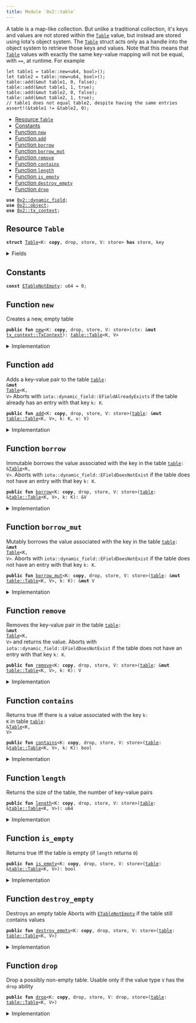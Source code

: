```yaml
---
title: Module `0x2::table`
---
```


A table is a map-like collection. But unlike a traditional collection, it's keys and values are
not stored within the <code><a href="../iota-framework/table.md#0x2_table_Table">Table</a></code> value, but instead are stored using Iota's object system. The
<code><a href="../iota-framework/table.md#0x2_table_Table">Table</a></code> struct acts only as a handle into the object system to retrieve those keys and values.
Note that this means that <code><a href="../iota-framework/table.md#0x2_table_Table">Table</a></code> values with exactly the same key-value mapping will not be
equal, with <code>==</code>, at runtime. For example
```
let table1 = table::new<u64, bool>();
let table2 = table::new<u64, bool>();
table::add(&mut table1, 0, false);
table::add(&mut table1, 1, true);
table::add(&mut table2, 0, false);
table::add(&mut table2, 1, true);
// table1 does not equal table2, despite having the same entries
assert!(&table1 != &table2, 0);
```


-  [Resource `Table`](#0x2_table_Table)
-  [Constants](#@Constants_0)
-  [Function `new`](#0x2_table_new)
-  [Function `add`](#0x2_table_add)
-  [Function `borrow`](#0x2_table_borrow)
-  [Function `borrow_mut`](#0x2_table_borrow_mut)
-  [Function `remove`](#0x2_table_remove)
-  [Function `contains`](#0x2_table_contains)
-  [Function `length`](#0x2_table_length)
-  [Function `is_empty`](#0x2_table_is_empty)
-  [Function `destroy_empty`](#0x2_table_destroy_empty)
-  [Function `drop`](#0x2_table_drop)


<pre><code><b>use</b> <a href="../iota-framework/dynamic_field.md#0x2_dynamic_field">0x2::dynamic_field</a>;
<b>use</b> <a href="../iota-framework/object.md#0x2_object">0x2::object</a>;
<b>use</b> <a href="../iota-framework/tx_context.md#0x2_tx_context">0x2::tx_context</a>;
</code></pre>



<Link id="0x2_table_Table"></Link>

## Resource `Table`



<pre><code><b>struct</b> <a href="../iota-framework/table.md#0x2_table_Table">Table</a>&lt;K: <b>copy</b>, drop, store, V: store&gt; <b>has</b> store, key
</code></pre>



<details>
<summary>Fields</summary>


<dl>
<dt>
<code>id: <a href="../iota-framework/object.md#0x2_object_UID">object::UID</a></code>
</dt>
<dd>
 the ID of this table
</dd>
<dt>
<code>size: u64</code>
</dt>
<dd>
 the number of key-value pairs in the table
</dd>
</dl>


</details>

<Link id="@Constants_0"></Link>

## Constants


<Link id="0x2_table_ETableNotEmpty"></Link>



<pre><code><b>const</b> <a href="../iota-framework/table.md#0x2_table_ETableNotEmpty">ETableNotEmpty</a>: u64 = 0;
</code></pre>



<Link id="0x2_table_new"></Link>

## Function `new`

Creates a new, empty table


<pre><code><b>public</b> <b>fun</b> <a href="../iota-framework/table.md#0x2_table_new">new</a>&lt;K: <b>copy</b>, drop, store, V: store&gt;(ctx: &<b>mut</b> <a href="../iota-framework/tx_context.md#0x2_tx_context_TxContext">tx_context::TxContext</a>): <a href="../iota-framework/table.md#0x2_table_Table">table::Table</a>&lt;K, V&gt;
</code></pre>



<details>
<summary>Implementation</summary>


<pre><code><b>public</b> <b>fun</b> <a href="../iota-framework/table.md#0x2_table_new">new</a>&lt;K: <b>copy</b> + drop + store, V: store&gt;(ctx: &<b>mut</b> TxContext): <a href="../iota-framework/table.md#0x2_table_Table">Table</a>&lt;K, V&gt; {
    <a href="../iota-framework/table.md#0x2_table_Table">Table</a> {
        id: <a href="../iota-framework/object.md#0x2_object_new">object::new</a>(ctx),
        size: 0,
    }
}
</code></pre>



</details>

<Link id="0x2_table_add"></Link>

## Function `add`

Adds a key-value pair to the table <code><a href="../iota-framework/table.md#0x2_table">table</a>: &<b>mut</b> <a href="../iota-framework/table.md#0x2_table_Table">Table</a>&lt;K, V&gt;</code>
Aborts with <code>iota::dynamic_field::EFieldAlreadyExists</code> if the table already has an entry with
that key <code>k: K</code>.


<pre><code><b>public</b> <b>fun</b> <a href="../iota-framework/table.md#0x2_table_add">add</a>&lt;K: <b>copy</b>, drop, store, V: store&gt;(<a href="../iota-framework/table.md#0x2_table">table</a>: &<b>mut</b> <a href="../iota-framework/table.md#0x2_table_Table">table::Table</a>&lt;K, V&gt;, k: K, v: V)
</code></pre>



<details>
<summary>Implementation</summary>


<pre><code><b>public</b> <b>fun</b> <a href="../iota-framework/table.md#0x2_table_add">add</a>&lt;K: <b>copy</b> + drop + store, V: store&gt;(<a href="../iota-framework/table.md#0x2_table">table</a>: &<b>mut</b> <a href="../iota-framework/table.md#0x2_table_Table">Table</a>&lt;K, V&gt;, k: K, v: V) {
    field::add(&<b>mut</b> <a href="../iota-framework/table.md#0x2_table">table</a>.id, k, v);
    <a href="../iota-framework/table.md#0x2_table">table</a>.size = <a href="../iota-framework/table.md#0x2_table">table</a>.size + 1;
}
</code></pre>



</details>

<Link id="0x2_table_borrow"></Link>

## Function `borrow`

Immutable borrows the value associated with the key in the table <code><a href="../iota-framework/table.md#0x2_table">table</a>: &<a href="../iota-framework/table.md#0x2_table_Table">Table</a>&lt;K, V&gt;</code>.
Aborts with <code>iota::dynamic_field::EFieldDoesNotExist</code> if the table does not have an entry with
that key <code>k: K</code>.


<pre><code><b>public</b> <b>fun</b> <a href="../iota-framework/table.md#0x2_table_borrow">borrow</a>&lt;K: <b>copy</b>, drop, store, V: store&gt;(<a href="../iota-framework/table.md#0x2_table">table</a>: &<a href="../iota-framework/table.md#0x2_table_Table">table::Table</a>&lt;K, V&gt;, k: K): &V
</code></pre>



<details>
<summary>Implementation</summary>


<pre><code><b>public</b> <b>fun</b> <a href="../iota-framework/table.md#0x2_table_borrow">borrow</a>&lt;K: <b>copy</b> + drop + store, V: store&gt;(<a href="../iota-framework/table.md#0x2_table">table</a>: &<a href="../iota-framework/table.md#0x2_table_Table">Table</a>&lt;K, V&gt;, k: K): &V {
    field::borrow(&<a href="../iota-framework/table.md#0x2_table">table</a>.id, k)
}
</code></pre>



</details>

<Link id="0x2_table_borrow_mut"></Link>

## Function `borrow_mut`

Mutably borrows the value associated with the key in the table <code><a href="../iota-framework/table.md#0x2_table">table</a>: &<b>mut</b> <a href="../iota-framework/table.md#0x2_table_Table">Table</a>&lt;K, V&gt;</code>.
Aborts with <code>iota::dynamic_field::EFieldDoesNotExist</code> if the table does not have an entry with
that key <code>k: K</code>.


<pre><code><b>public</b> <b>fun</b> <a href="../iota-framework/table.md#0x2_table_borrow_mut">borrow_mut</a>&lt;K: <b>copy</b>, drop, store, V: store&gt;(<a href="../iota-framework/table.md#0x2_table">table</a>: &<b>mut</b> <a href="../iota-framework/table.md#0x2_table_Table">table::Table</a>&lt;K, V&gt;, k: K): &<b>mut</b> V
</code></pre>



<details>
<summary>Implementation</summary>


<pre><code><b>public</b> <b>fun</b> <a href="../iota-framework/table.md#0x2_table_borrow_mut">borrow_mut</a>&lt;K: <b>copy</b> + drop + store, V: store&gt;(<a href="../iota-framework/table.md#0x2_table">table</a>: &<b>mut</b> <a href="../iota-framework/table.md#0x2_table_Table">Table</a>&lt;K, V&gt;, k: K): &<b>mut</b> V {
    field::borrow_mut(&<b>mut</b> <a href="../iota-framework/table.md#0x2_table">table</a>.id, k)
}
</code></pre>



</details>

<Link id="0x2_table_remove"></Link>

## Function `remove`

Removes the key-value pair in the table <code><a href="../iota-framework/table.md#0x2_table">table</a>: &<b>mut</b> <a href="../iota-framework/table.md#0x2_table_Table">Table</a>&lt;K, V&gt;</code> and returns the value.
Aborts with <code>iota::dynamic_field::EFieldDoesNotExist</code> if the table does not have an entry with
that key <code>k: K</code>.


<pre><code><b>public</b> <b>fun</b> <a href="../iota-framework/table.md#0x2_table_remove">remove</a>&lt;K: <b>copy</b>, drop, store, V: store&gt;(<a href="../iota-framework/table.md#0x2_table">table</a>: &<b>mut</b> <a href="../iota-framework/table.md#0x2_table_Table">table::Table</a>&lt;K, V&gt;, k: K): V
</code></pre>



<details>
<summary>Implementation</summary>


<pre><code><b>public</b> <b>fun</b> <a href="../iota-framework/table.md#0x2_table_remove">remove</a>&lt;K: <b>copy</b> + drop + store, V: store&gt;(<a href="../iota-framework/table.md#0x2_table">table</a>: &<b>mut</b> <a href="../iota-framework/table.md#0x2_table_Table">Table</a>&lt;K, V&gt;, k: K): V {
    <b>let</b> v = field::remove(&<b>mut</b> <a href="../iota-framework/table.md#0x2_table">table</a>.id, k);
    <a href="../iota-framework/table.md#0x2_table">table</a>.size = <a href="../iota-framework/table.md#0x2_table">table</a>.size - 1;
    v
}
</code></pre>



</details>

<Link id="0x2_table_contains"></Link>

## Function `contains`

Returns true iff there is a value associated with the key <code>k: K</code> in table <code><a href="../iota-framework/table.md#0x2_table">table</a>: &<a href="../iota-framework/table.md#0x2_table_Table">Table</a>&lt;K, V&gt;</code>


<pre><code><b>public</b> <b>fun</b> <a href="../iota-framework/table.md#0x2_table_contains">contains</a>&lt;K: <b>copy</b>, drop, store, V: store&gt;(<a href="../iota-framework/table.md#0x2_table">table</a>: &<a href="../iota-framework/table.md#0x2_table_Table">table::Table</a>&lt;K, V&gt;, k: K): bool
</code></pre>



<details>
<summary>Implementation</summary>


<pre><code><b>public</b> <b>fun</b> <a href="../iota-framework/table.md#0x2_table_contains">contains</a>&lt;K: <b>copy</b> + drop + store, V: store&gt;(<a href="../iota-framework/table.md#0x2_table">table</a>: &<a href="../iota-framework/table.md#0x2_table_Table">Table</a>&lt;K, V&gt;, k: K): bool {
    field::exists_with_type&lt;K, V&gt;(&<a href="../iota-framework/table.md#0x2_table">table</a>.id, k)
}
</code></pre>



</details>

<Link id="0x2_table_length"></Link>

## Function `length`

Returns the size of the table, the number of key-value pairs


<pre><code><b>public</b> <b>fun</b> <a href="../iota-framework/table.md#0x2_table_length">length</a>&lt;K: <b>copy</b>, drop, store, V: store&gt;(<a href="../iota-framework/table.md#0x2_table">table</a>: &<a href="../iota-framework/table.md#0x2_table_Table">table::Table</a>&lt;K, V&gt;): u64
</code></pre>



<details>
<summary>Implementation</summary>


<pre><code><b>public</b> <b>fun</b> <a href="../iota-framework/table.md#0x2_table_length">length</a>&lt;K: <b>copy</b> + drop + store, V: store&gt;(<a href="../iota-framework/table.md#0x2_table">table</a>: &<a href="../iota-framework/table.md#0x2_table_Table">Table</a>&lt;K, V&gt;): u64 {
    <a href="../iota-framework/table.md#0x2_table">table</a>.size
}
</code></pre>



</details>

<Link id="0x2_table_is_empty"></Link>

## Function `is_empty`

Returns true iff the table is empty (if <code>length</code> returns <code>0</code>)


<pre><code><b>public</b> <b>fun</b> <a href="../iota-framework/table.md#0x2_table_is_empty">is_empty</a>&lt;K: <b>copy</b>, drop, store, V: store&gt;(<a href="../iota-framework/table.md#0x2_table">table</a>: &<a href="../iota-framework/table.md#0x2_table_Table">table::Table</a>&lt;K, V&gt;): bool
</code></pre>



<details>
<summary>Implementation</summary>


<pre><code><b>public</b> <b>fun</b> <a href="../iota-framework/table.md#0x2_table_is_empty">is_empty</a>&lt;K: <b>copy</b> + drop + store, V: store&gt;(<a href="../iota-framework/table.md#0x2_table">table</a>: &<a href="../iota-framework/table.md#0x2_table_Table">Table</a>&lt;K, V&gt;): bool {
    <a href="../iota-framework/table.md#0x2_table">table</a>.size == 0
}
</code></pre>



</details>

<Link id="0x2_table_destroy_empty"></Link>

## Function `destroy_empty`

Destroys an empty table
Aborts with <code><a href="../iota-framework/table.md#0x2_table_ETableNotEmpty">ETableNotEmpty</a></code> if the table still contains values


<pre><code><b>public</b> <b>fun</b> <a href="../iota-framework/table.md#0x2_table_destroy_empty">destroy_empty</a>&lt;K: <b>copy</b>, drop, store, V: store&gt;(<a href="../iota-framework/table.md#0x2_table">table</a>: <a href="../iota-framework/table.md#0x2_table_Table">table::Table</a>&lt;K, V&gt;)
</code></pre>



<details>
<summary>Implementation</summary>


<pre><code><b>public</b> <b>fun</b> <a href="../iota-framework/table.md#0x2_table_destroy_empty">destroy_empty</a>&lt;K: <b>copy</b> + drop + store, V: store&gt;(<a href="../iota-framework/table.md#0x2_table">table</a>: <a href="../iota-framework/table.md#0x2_table_Table">Table</a>&lt;K, V&gt;) {
    <b>let</b> <a href="../iota-framework/table.md#0x2_table_Table">Table</a> { id, size } = <a href="../iota-framework/table.md#0x2_table">table</a>;
    <b>assert</b>!(size == 0, <a href="../iota-framework/table.md#0x2_table_ETableNotEmpty">ETableNotEmpty</a>);
    id.delete()
}
</code></pre>



</details>

<Link id="0x2_table_drop"></Link>

## Function `drop`

Drop a possibly non-empty table.
Usable only if the value type <code>V</code> has the <code>drop</code> ability


<pre><code><b>public</b> <b>fun</b> <a href="../iota-framework/table.md#0x2_table_drop">drop</a>&lt;K: <b>copy</b>, drop, store, V: drop, store&gt;(<a href="../iota-framework/table.md#0x2_table">table</a>: <a href="../iota-framework/table.md#0x2_table_Table">table::Table</a>&lt;K, V&gt;)
</code></pre>



<details>
<summary>Implementation</summary>


<pre><code><b>public</b> <b>fun</b> <a href="../iota-framework/table.md#0x2_table_drop">drop</a>&lt;K: <b>copy</b> + drop + store, V: drop + store&gt;(<a href="../iota-framework/table.md#0x2_table">table</a>: <a href="../iota-framework/table.md#0x2_table_Table">Table</a>&lt;K, V&gt;) {
    <b>let</b> <a href="../iota-framework/table.md#0x2_table_Table">Table</a> { id, size: _ } = <a href="../iota-framework/table.md#0x2_table">table</a>;
    id.delete()
}
</code></pre>



</details>
